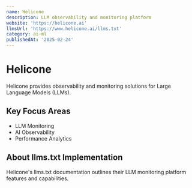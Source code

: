 ```yaml
---
name: Helicone
description: LLM observability and monitoring platform
website: 'https://helicone.ai'
llmsUrl: 'https://www.helicone.ai/llms.txt'
category: ai-ml
publishedAt: '2025-02-24'
---
```


# Helicone

Helicone provides observability and monitoring solutions for Large Language Models (LLMs).

## Key Focus Areas

- LLM Monitoring
- AI Observability
- Performance Analytics

## About llms.txt Implementation

Helicone's llms.txt documentation outlines their LLM monitoring platform features and capabilities.
